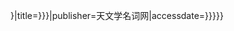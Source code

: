 {{cite web|url=http://www.lamost.org/astrodict/dict_details.php?U={{{id|{{{1}}}}}}|title={{{title|{{{2}}}}}}|publisher=天文学名词网|accessdate={{{accessdate|{{{3|}}}}}}}}